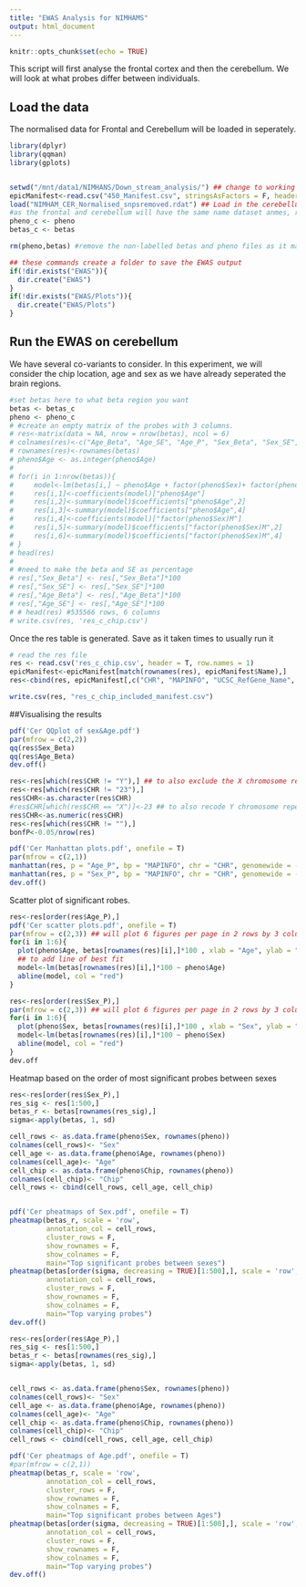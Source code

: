 ```yaml
---
title: "EWAS Analysis for NIMHAMS"
output: html_document
---
```


```r
knitr::opts_chunk$set(echo = TRUE)
```


This script will first analyse the frontal cortex and then the cerebellum. We will look at what probes differ between individuals.





## Load the data
The normalised data for Frontal and Cerebellum will be loaded in seperately.

```r
library(dplyr)
library(qqman)
library(gplots)


setwd("/mnt/data1/NIMHANS/Down_stream_analysis/") ## change to working directory path
epicManifest<-read.csv("450_Manifest.csv", stringsAsFactors = F, header=T)
load("NIMHAM_CER_Normalised_snpsremoved.rdat") ## Load in the cerebellum.
#as the frontal and cerebellum will have the same name dataset anmes, renaming the pheno and beta will help differeniate the two
pheno_c <- pheno
betas_c <- betas

rm(pheno,betas) #remove the non-labelled betas and pheno files as it maybe confusing later on

## these commands create a folder to save the EWAS output
if(!dir.exists("EWAS")){
  dir.create("EWAS")
}
if(!dir.exists("EWAS/Plots")){
  dir.create("EWAS/Plots")
}

```

## Run the EWAS on cerebellum

We have several co-variants to consider. In this experiment, we will consider the chip location, age and sex as we have already seperated the brain regions.

```r
#set betas here to what beta region you want
betas <- betas_c
pheno <- pheno_c
# #create an empty matrix of the probes with 3 columns.
# res<-matrix(data = NA, nrow = nrow(betas), ncol = 6)
# colnames(res)<-c("Age_Beta", "Age_SE", "Age_P", "Sex_Beta", "Sex_SE", "Sex_P")
# rownames(res)<-rownames(betas)
# pheno$Age <- as.integer(pheno$Age)
# 
# for(i in 1:nrow(betas)){
#     model<-lm(betas[i,] ~ pheno$Age + factor(pheno$Sex)+ factor(pheno$Chip)) 
#     res[i,1]<-coefficients(model)["pheno$Age"]
#     res[i,2]<-summary(model)$coefficients["pheno$Age",2]
#     res[i,3]<-summary(model)$coefficients["pheno$Age",4]
#     res[i,4]<-coefficients(model)["factor(pheno$Sex)M"]
#     res[i,5]<-summary(model)$coefficients["factor(pheno$Sex)M",2]
#     res[i,6]<-summary(model)$coefficients["factor(pheno$Sex)M",4]
# }
# head(res)
# 
# #need to make the beta and SE as percentage
# res[,"Sex_Beta"] <- res[,"Sex_Beta"]*100
# res[,"Sex_SE"] <- res[,"Sex_SE"]*100
# res[,"Age_Beta"] <- res[,"Age_Beta"]*100
# res[,"Age_SE"] <- res[,"Age_SE"]*100
# # head(res) #535566 rows, 6 columns
# write.csv(res, 'res_c_chip.csv')
```

Once the res table is generated. Save as it taken times to usually run it

```r
# read the res file
res <- read.csv('res_c_chip.csv', header = T, row.names = 1)
epicManifest<-epicManifest[match(rownames(res), epicManifest$Name),]
res<-cbind(res, epicManifest[,c("CHR", "MAPINFO", "UCSC_RefGene_Name", "UCSC_RefGene_Group", "Relation_to_UCSC_CpG_Island", "Regulatory_Feature_Name", "Regulatory_Feature_Group", "DNase_Hypersensitivity_NAME", "OpenChromatin_NAME", "TFBS_Evidence_Count", "Methyl450_Loci", "SNP_ID", "SNP_DISTANCE", "SNP_MinorAlleleFrequency")])

write.csv(res, "res_c_chip_included_manifest.csv") 

```


##Visualising the results

```r
pdf('Cer QQplot of sex&Age.pdf')
par(mfrow = c(2,2))
qq(res$Sex_Beta)
qq(res$Age_Beta)
dev.off()


```


```r

res<-res[which(res$CHR != "Y"),] ## to also exclude the X chromosome repeat and edit this line
res<-res[which(res$CHR != "23"),]
res$CHR<-as.character(res$CHR)
#res$CHR[which(res$CHR == "X")]<-23 ## to also recode Y chromosome repeat and edit this line
res$CHR<-as.numeric(res$CHR)
res<-res[which(res$CHR != ""),]
bonfP<-0.05/nrow(res)

pdf('Cer Manhattan plots.pdf', onefile = T)
par(mfrow = c(2,1))
manhattan(res, p = "Age_P", bp = "MAPINFO", chr = "CHR", genomewide = -log10(bonfP), suggestiveline = -log10(5e-5), logp=T, col=c("blue","yellow"), ylim=c(0,8))
manhattan(res, p = "Sex_P", bp = "MAPINFO", chr = "CHR", genomewide = -log10(bonfP), suggestiveline = -log10(5e-5), logp=T, col=c("blue","yellow"), ylim=c(0,8))
dev.off()
```


Scatter plot of significant robes.

```r
res<-res[order(res$Age_P),]
pdf('Cer scatter plots.pdf', onefile = T)
par(mfrow = c(2,3)) ## will plot 6 figures per page in 2 rows by 3 columns
for(i in 1:6){
  plot(pheno$Age, betas[rownames(res)[i],]*100 , xlab = "Age", ylab = "DNA methylation (%)", pch = 16, main = rownames(res)[i]) ## we multiple by 100 to plot of a % scale rather than proportion
  ## to add line of best fit
  model<-lm(betas[rownames(res)[i],]*100 ~ pheno$Age)
  abline(model, col = "red")  
}

res<-res[order(res$Sex_P),]
par(mfrow = c(2,3)) ## will plot 6 figures per page in 2 rows by 3 columns
for(i in 1:6){
  plot(pheno$Sex, betas[rownames(res)[i],]*100 , xlab = "Sex", ylab = "DNA methylation (%)", pch = 16, main = rownames(res)[i]) 
  model<-lm(betas[rownames(res)[i],]*100 ~ pheno$Sex)
  abline(model, col = "red")  
}
dev.off

```



Heatmap based on the order of most significant probes between sexes

```r

res<-res[order(res$Sex_P),]
res_sig <- res[1:500,]
betas_r <- betas[rownames(res_sig),]
sigma<-apply(betas, 1, sd)

cell_rows <- as.data.frame(pheno$Sex, rownames(pheno))
colnames(cell_rows)<- "Sex"
cell_age <- as.data.frame(pheno$Age, rownames(pheno))
colnames(cell_age)<- "Age"
cell_chip <- as.data.frame(pheno$Chip, rownames(pheno))
colnames(cell_chip)<- "Chip"
cell_rows <- cbind(cell_rows, cell_age, cell_chip)


pdf('Cer pheatmaps of Sex.pdf', onefile = T)
pheatmap(betas_r, scale = 'row', 
         annotation_col = cell_rows,
         cluster_rows = F,
         show_rownames = F,
         show_colnames = F,
         main="Top significant probes between sexes")
pheatmap(betas[order(sigma, decreasing = TRUE)[1:500],], scale = 'row', 
         annotation_col = cell_rows,
         cluster_rows = F,
         show_rownames = F,
         show_colnames = F,
         main="Top varying probes")
dev.off()

``` 

```r
res<-res[order(res$Age_P),]
res_sig <- res[1:500,]
betas_r <- betas[rownames(res_sig),]
sigma<-apply(betas, 1, sd)


cell_rows <- as.data.frame(pheno$Sex, rownames(pheno))
colnames(cell_rows)<- "Sex"
cell_age <- as.data.frame(pheno$Age, rownames(pheno))
colnames(cell_age)<- "Age"
cell_chip <- as.data.frame(pheno$Chip, rownames(pheno))
colnames(cell_chip)<- "Chip"
cell_rows <- cbind(cell_rows, cell_age, cell_chip)

pdf('Cer pheatmaps of Age.pdf', onefile = T)
#par(mfrow = c(2,1))
pheatmap(betas_r, scale = 'row', 
         annotation_col = cell_rows,
         cluster_rows = F,
         show_rownames = F,
         show_colnames = F,
         main="Top significant probes between Ages")
pheatmap(betas[order(sigma, decreasing = TRUE)[1:500],], scale = 'row', 
         annotation_col = cell_rows,
         cluster_rows = F,
         show_rownames = F,
         show_colnames = F,
         main="Top varying probes")
dev.off()

```

